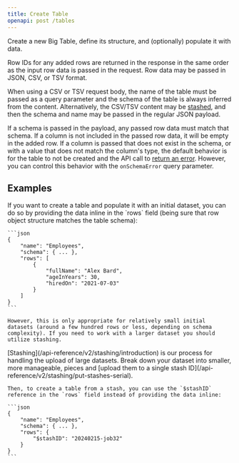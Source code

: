 ```yaml
---
title: Create Table
openapi: post /tables
---
```


Create a new Big Table, define its structure, and (optionally) populate it with data.

Row IDs for any added rows are returned in the response in the same order as the input row data is passed in the request. Row data may be passed in JSON, CSV, or TSV format.

When using a CSV or TSV request body, the name of the table must be passed as a query parameter and the schema of the table is always inferred from the content. Alternatively, the CSV/TSV content may be [stashed](/api-reference/v2/stashing/introduction), and then the schema and name may be passed in the regular JSON payload.

If a schema is passed in the payload, any passed row data must match that schema. If a column is not included in the passed row data, it will be empty in the added row. If a column is passed that does not exist in the schema, or with a value that does not match the column's type, the default behavior is for the table to not be created and the API call to [return an error](/api-reference/v2/general/errors#invalid-row-data). However, you can control this behavior with the `onSchemaError` query parameter.

## Examples

<AccordionGroup>
  <Accordion title="Create Table w/ Row Data">
    If you want to create a table and populate it with an initial dataset, you can do so by providing the data inline in the `rows` field (being sure that row object structure matches the table schema):

    ```json
    {
        "name": "Employees",
        "schema": { ... },
        "rows": [
            {
                "fullName": "Alex Bard",
                "ageInYears": 30,
                "hiredOn": "2021-07-03"
            }
        ]
    }
    ```

    However, this is only appropriate for relatively small initial datasets (around a few hundred rows or less, depending on schema complexity). If you need to work with a larger dataset you should utilize stashing.
  </Accordion>
  <Accordion title="Create Table from Stash">
    [Stashing](/api-reference/v2/stashing/introduction) is our process for handling the upload of large datasets. Break down your dataset into smaller, more manageable, pieces and [upload them to a single stash ID](/api-reference/v2/stashing/put-stashes-serial). 

    Then, to create a table from a stash, you can use the `$stashID` reference in the `rows` field instead of providing the data inline:

    ```json
    {
        "name": "Employees",
        "schema": { ... },
        "rows": {
            "$stashID": "20240215-job32"
        }
    }
    ```
  </Accordion>
</AccordionGroup>